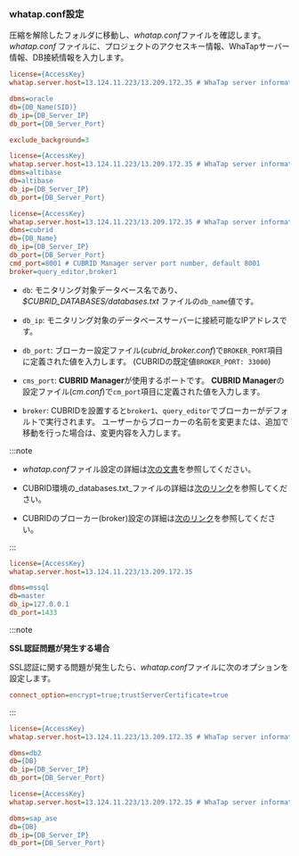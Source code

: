 ### whatap.conf設定

圧縮を解除したフォルダに移動し、*whatap.conf*ファイルを確認します。 *whatap.conf* ファイルに、プロジェクトのアクセスキー情報、WhaTapサーバー情報、DB接続情報を入力します。

<InDoc product="oracle">

```ini title='whatap.conf'
license={AccessKey}
whatap.server.host=13.124.11.223/13.209.172.35 # WhaTap server information

dbms=oracle
db={DB_Name(SID)}
db_ip={DB_Server_IP}
db_port={DB_Server_Port} 

exclude_background=3
```

</InDoc>

<InDoc product="altibase">

```ini title='whatap.conf'
license={AccessKey}
whatap.server.host=13.124.11.223/13.209.172.35 # WhaTap server information
dbms=altibase
db=altibase
db_ip={DB_Server_IP}
db_port={DB_Server_Port} 
```

</InDoc>

<InDoc product="cubrid">

```ini title='whatap.conf'
license={AccessKey}
whatap.server.host=13.124.11.223/13.209.172.35 # WhaTap server information
dbms=cubrid
db={DB_Name}
db_ip={DB_Server_IP}
db_port={DB_Server_Port} 
cmd_port=8001 # CUBRID Manager server port number, default 8001
broker=query_editor,broker1
```

- `db`: モニタリング対象データベース名であり、
  _$CUBRID_DATABASES/databases.txt_ ファイルの`db_name`値です。

- `db_ip`: モニタリング対象のデータベースサーバーに接続可能なIPアドレスです。

- `db_port`: ブローカー設定ファイル(_cubrid_broker.conf_)で`BROKER_PORT`項目に定義された値を入力します。 (CUBRIDの既定値`BROKER_PORT: 33000`)

- `cms_port`: **CUBRID Manager**が使用するポートです。 **CUBRID Manager**の設定ファイル(_cm.conf_)で`cm_port`項目に定義された値を入力します。

- `broker`: CUBRIDを設置すると`broker1`、`query_editor`でブローカーがデフォルトで実行されます。 ユーザーからブローカーの名前を変更または、追加で移動を行った場合は、変更内容を入力します。

:::note

- *whatap.conf*ファイル設定の詳細は[次の文書](agent-dbx-settings)を参照してください。

- CUBRID環境の_databases.txt_ファイルの詳細は[次のリンク](https://www.cubrid.org/manual/ko/11.0/admin/db_manage.html#databases-txt)を参照してください。

- CUBRIDのブローカー(broker)設定の詳細は[次のリンク](https://www.cubrid.org/manual/ko/11.0/admin/config.html#broker-configuration)を参照してください。

:::

</InDoc>

<InDoc product="mssql">

```ini title="whatap.conf"
license={AccessKey}
whatap.server.host=13.124.11.223/13.209.172.35

dbms=mssql
db=master
db_ip=127.0.0.1
db_port=1433
```

:::note

**SSL認証問題が発生する場合**

SSL認証に関する問題が発生したら、*whatap.conf*ファイルに次のオプションを設定します。

```ini title="whatap.conf"
connect_option=encrypt=true;trustServerCertificate=true
```

:::

</InDoc>

<InDoc product="db2">

```ini title='whatap.conf'
license={AccessKey}
whatap.server.host=13.124.11.223/13.209.172.35 # WhaTap server information

dbms=db2
db={DB}
db_ip={DB_Server_IP}
db_port={DB_Server_Port} 
```

</InDoc>

<InDoc product="sapase">

```ini title='whatap.conf'
license={AccessKey}
whatap.server.host=13.124.11.223/13.209.172.35 # WhaTap server information

dbms=sap_ase
db={DB}
db_ip={DB_Server_IP}
db_port={DB_Server_Port} 
```

</InDoc>
